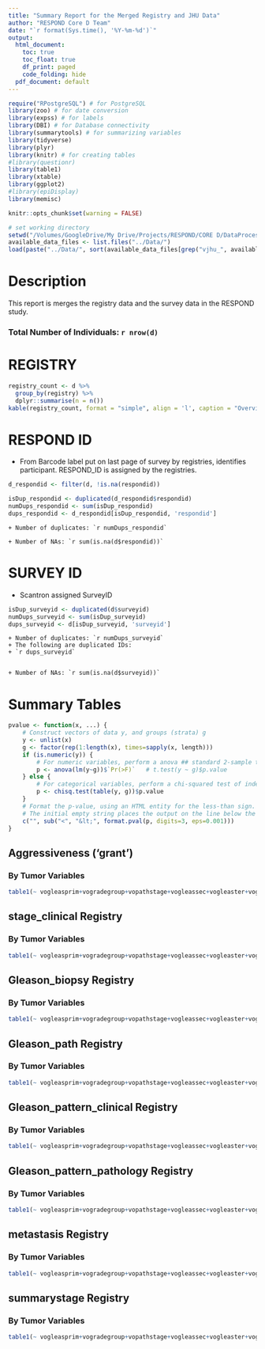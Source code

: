 ```yaml
---
title: "Summary Report for the Merged Registry and JHU Data"
author: "RESPOND Core D Team"
date: "`r format(Sys.time(), '%Y-%m-%d')`"
output:
  html_document:
    toc: true
    toc_float: true
    df_print: paged
    code_folding: hide
  pdf_document: default
---
```


```r
require("RPostgreSQL") # for PostgreSQL
library(zoo) # for date conversion
library(expss) # for labels
library(DBI) # for Database connectivity
library(summarytools) # for summarizing variables
library(tidyverse)
library(plyr)
library(knitr) # for creating tables
#library(questionr)
library(table1)
library(xtable)
library(ggplot2)
#library(epiDisplay)
library(memisc)

knitr::opts_chunk$set(warning = FALSE)

```

```r
# set working directory
setwd("/Volumes/GoogleDrive/My Drive/Projects/RESPOND/CORE D/DataProcessingCleaningCreation/TumorMerge/")
available_data_files <- list.files("../Data/")
load(paste("../Data/", sort(available_data_files[grep("vjhu_", available_data_files)], decreasing = T)[1], sep=""))

```

# Description

This report is merges the registry data and the survey data in the RESPOND study.

### Total Number of Individuals: `r nrow(d)`

# REGISTRY	
```r
registry_count <- d %>% 
  group_by(registry) %>% 
  dplyr::summarise(n = n())
kable(registry_count, format = "simple", align = 'l', caption = "Overview of all registries")
```


# RESPOND ID
* From Barcode label put on last page of survey by registries, identifies participant. RESPOND_ID is assigned by the registries.
```r
d_respondid <- filter(d, !is.na(respondid))

isDup_respondid <- duplicated(d_respondid$respondid)
numDups_respondid <- sum(isDup_respondid)
dups_respondid <- d_respondid[isDup_respondid, 'respondid']

```

    + Number of duplicates: `r numDups_respondid`

    + Number of NAs: `r sum(is.na(d$respondid))`


# SURVEY ID
- Scantron assigned SurveyID
```r
isDup_surveyid <- duplicated(d$surveyid)
numDups_surveyid <- sum(isDup_surveyid)
dups_surveyid <- d[isDup_surveyid, 'surveyid']

```


    + Number of duplicates: `r numDups_surveyid`
    + The following are duplicated IDs:
    + `r dups_surveyid`


    + Number of NAs: `r sum(is.na(d$surveyid))`


# Summary Tables

```r
pvalue <- function(x, ...) {
    # Construct vectors of data y, and groups (strata) g
    y <- unlist(x)
    g <- factor(rep(1:length(x), times=sapply(x, length)))
    if (is.numeric(y)) {
        # For numeric variables, perform a anova ## standard 2-sample t-test
        p <- anova(lm(y~g))$`Pr(>F)`   # t.test(y ~ g)$p.value  
    } else {
        # For categorical variables, perform a chi-squared test of independence
        p <- chisq.test(table(y, g))$p.value
    }
    # Format the p-value, using an HTML entity for the less-than sign.
    # The initial empty string places the output on the line below the variable label.
    c("", sub("<", "&lt;", format.pval(p, digits=3, eps=0.001)))
}

```


## Aggressiveness ('grant') 
### By Tumor Variables
```r
table1(~ vogleasprim+vogradegroup+vopathstage+vogleassec+vogleaster+vogradegroup+vopathstage | aggressiveness_grant, extra.col=list('P-value'=pvalue), data=d, topclass="Rtable1-shade", overall=FALSE)

```


## stage_clinical Registry 
### By Tumor  Variables
```r
table1(~ vogleasprim+vogradegroup+vopathstage+vogleassec+vogleaster+vogradegroup+vopathstage | stage_clinical, extra.col=list('P-value'=pvalue), data=d, topclass="Rtable1-shade", overall=FALSE)

```

## Gleason_biopsy Registry 
### By Tumor  Variables
```r
table1(~ vogleasprim+vogradegroup+vopathstage+vogleassec+vogleaster+vogradegroup+vopathstage | Gleason_biopsy, extra.col=list('P-value'=pvalue), data=d, topclass="Rtable1-shade", overall=FALSE)

```

## Gleason_path Registry 
### By Tumor  Variables
```r
table1(~ vogleasprim+vogradegroup+vopathstage+vogleassec+vogleaster+vogradegroup+vopathstage | Gleason_path, extra.col=list('P-value'=pvalue), data=d, topclass="Rtable1-shade", overall=FALSE)

```

## Gleason_pattern_clinical Registry 
### By Tumor  Variables
```r
table1(~ vogleasprim+vogradegroup+vopathstage+vogleassec+vogleaster+vogradegroup+vopathstage | Gleason_pattern_clinical, extra.col=list('P-value'=pvalue), data=d, topclass="Rtable1-shade", overall=FALSE)

```

## Gleason_pattern_pathology Registry 
### By Tumor  Variables
```r
table1(~ vogleasprim+vogradegroup+vopathstage+vogleassec+vogleaster+vogradegroup+vopathstage | Gleason_pattern_pathology, extra.col=list('P-value'=pvalue), data=d, topclass="Rtable1-shade", overall=FALSE)

```

## metastasis Registry 
### By Tumor  Variables
```r
table1(~ vogleasprim+vogradegroup+vopathstage+vogleassec+vogleaster+vogradegroup+vopathstage | metastasis, extra.col=list('P-value'=pvalue), data=d, topclass="Rtable1-shade", overall=FALSE)

```

## summarystage Registry 
### By Tumor  Variables
```r
table1(~ vogleasprim+vogradegroup+vopathstage+vogleassec+vogleaster+vogradegroup+vopathstage | summarystage, extra.col=list('P-value'=pvalue), data=d, topclass="Rtable1-shade", overall=FALSE)

```

